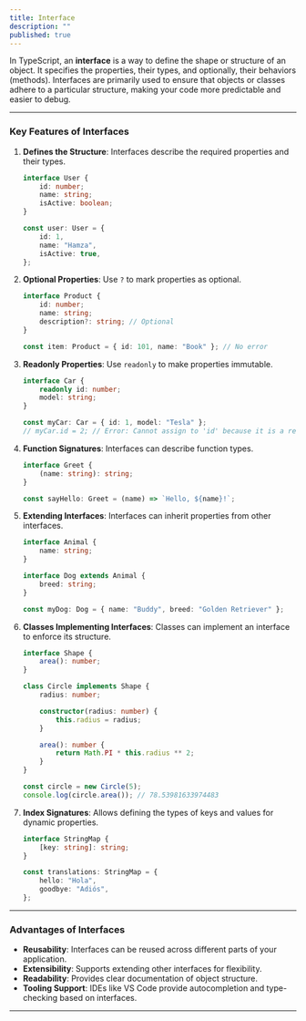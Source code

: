 ```yaml
---
title: Interface
description: ""
published: true
---
```



In TypeScript, an **interface** is a way to define the shape or structure of an object. It specifies the properties, their types, and optionally, their behaviors (methods). Interfaces are primarily used to ensure that objects or classes adhere to a particular structure, making your code more predictable and easier to debug.

---

### **Key Features of Interfaces**

1. **Defines the Structure**: Interfaces describe the required properties and their types.

   ```typescript
   interface User {
       id: number;
       name: string;
       isActive: boolean;
   }

   const user: User = {
       id: 1,
       name: "Hamza",
       isActive: true,
   };
   ```

2. **Optional Properties**: Use `?` to mark properties as optional.

   ```typescript
   interface Product {
       id: number;
       name: string;
       description?: string; // Optional
   }

   const item: Product = { id: 101, name: "Book" }; // No error
   ```

3. **Readonly Properties**: Use `readonly` to make properties immutable.

   ```typescript
   interface Car {
       readonly id: number;
       model: string;
   }

   const myCar: Car = { id: 1, model: "Tesla" };
   // myCar.id = 2; // Error: Cannot assign to 'id' because it is a read-only property
   ```

4. **Function Signatures**: Interfaces can describe function types.

   ```typescript
   interface Greet {
       (name: string): string;
   }

   const sayHello: Greet = (name) => `Hello, ${name}!`;
   ```

5. **Extending Interfaces**: Interfaces can inherit properties from other interfaces.

   ```typescript
   interface Animal {
       name: string;
   }

   interface Dog extends Animal {
       breed: string;
   }

   const myDog: Dog = { name: "Buddy", breed: "Golden Retriever" };
   ```

6. **Classes Implementing Interfaces**: Classes can implement an interface to enforce its structure.

   ```typescript
   interface Shape {
       area(): number;
   }

   class Circle implements Shape {
       radius: number;

       constructor(radius: number) {
           this.radius = radius;
       }

       area(): number {
           return Math.PI * this.radius ** 2;
       }
   }

   const circle = new Circle(5);
   console.log(circle.area()); // 78.53981633974483
   ```

7. **Index Signatures**: Allows defining the types of keys and values for dynamic properties.

   ```typescript
   interface StringMap {
       [key: string]: string;
   }

   const translations: StringMap = {
       hello: "Hola",
       goodbye: "Adiós",
   };
   ```

---

### **Advantages of Interfaces**

* **Reusability**: Interfaces can be reused across different parts of your application.
* **Extensibility**: Supports extending other interfaces for flexibility.
* **Readability**: Provides clear documentation of object structure.
* **Tooling Support**: IDEs like VS Code provide autocompletion and type-checking based on interfaces.

---